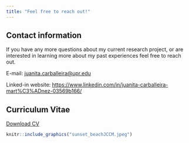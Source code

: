```yaml
---
title: "Feel free to reach out!"
---
```


## Contact information

If you have any more questions about my current research project, or are interested in learning more about my past experiences feel free to reach out.

E-mail: [juanita.carballeira\@upr.edu](mailto:juanita.carballeira@upr.edu){.email}

Linked-in website: <https://www.linkedin.com/in/juanita-carballeira-mart%C3%ADnez-03569b166/>

## Curriculum Vitae

<a href="CV_2022_Juanita Carballeira Martinez.pdf#" class="download" title="Download CV as PDF">Download CV</a>

```r
knitr::include_graphics("sunset_beachJCCM.jpeg")
```